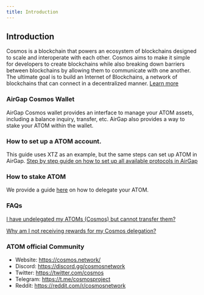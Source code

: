 ```yaml
---
title: Introduction
---
```


## Introduction

Cosmos is a blockchain that powers an ecosystem of blockchains designed to scale and interoperate with each other.
Cosmos aims to make it simple for developers to create blockchains while also breaking down barriers between blockchains by allowing them to communicate with one another. The ultimate goal is to build an Internet of Blockchains, a network of blockchains that can connect in a decentralized manner. [Learn more](https://cosmos.network/)

### AirGap Cosmos Wallet

AirGap Cosmos wallet provides an interface to manage your ATOM assets, including a balance inquiry, transfer, etc. AirGap also provides a way to stake your ATOM within the wallet.

### How to set up a ATOM account.

This guide uses XTZ as an example, but the same steps can set up ATOM in AirGap.
[Step by step guide on how to set up all available protocols in AirGap](https://medium.com/airgap-it/airgap-the-step-by-step-guide-c4c3d3fe9a05)

### How to stake ATOM

We provide a guide [here](https://medium.com/airgap-it/secure-cosmos-delegation-62a4b9acdd62) on how to delegate your ATOM.

### FAQs

[I have undelegated my ATOMs (Cosmos) but cannot transfer them?](https://support.airgap.it/troubleshooting/currencies/cosmos/FAQ#i-have-undelegated-my-atoms-cosmos-but-cannot-transfer-them)

[Why am I not receiving rewards for my Cosmos delegation?](https://support.airgap.it/troubleshooting/currencies/cosmos/FAQ#why-am-i-not-receiving-rewards-for-my-cosmos-delegation)

### ATOM official Community

- Website: https://cosmos.network/
- Discord: https://discord.gg/cosmosnetwork
- Twitter: https://twitter.com/cosmos
- Telegram: https://t.me/cosmosproject
- Reddit: https://reddit.com/r/cosmosnetwork
